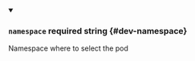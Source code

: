 
<details className="config-field" data-expandable="false" open>
<summary>

### `namespace` <span className="config-field-required" data-required="false">required</span> <span className="config-field-type">string</span> <span className="config-field-default"></span> <span className="config-field-enum"></span> {#dev-namespace}

Namespace where to select the pod

</summary>



</details>
